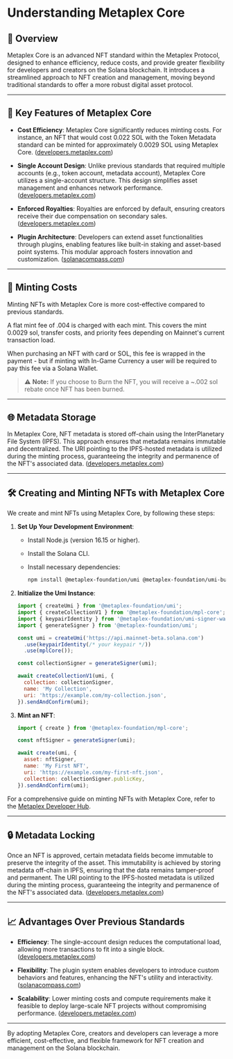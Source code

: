 
# **Understanding Metaplex Core**

## 📌 **Overview**

Metaplex Core is an advanced NFT standard within the Metaplex Protocol, designed to enhance efficiency, reduce costs, and provide greater flexibility for developers and creators on the Solana blockchain. It introduces a streamlined approach to NFT creation and management, moving beyond traditional standards to offer a more robust digital asset protocol.

---

## 🔹 **Key Features of Metaplex Core**

- **Cost Efficiency**: Metaplex Core significantly reduces minting costs. For instance, an NFT that would cost 0.022 SOL with the Token Metadata standard can be minted for approximately 0.0029 SOL using Metaplex Core. ([developers.metaplex.com](https://developers.metaplex.com/core?utm_source=chatgpt.com))

- **Single Account Design**: Unlike previous standards that required multiple accounts (e.g., token account, metadata account), Metaplex Core utilizes a single-account structure. This design simplifies asset management and enhances network performance. ([developers.metaplex.com](https://developers.metaplex.com/core?utm_source=chatgpt.com))

- **Enforced Royalties**: Royalties are enforced by default, ensuring creators receive their due compensation on secondary sales. ([developers.metaplex.com](https://developers.metaplex.com/core?utm_source=chatgpt.com))

- **Plugin Architecture**: Developers can extend asset functionalities through plugins, enabling features like built-in staking and asset-based point systems. This modular approach fosters innovation and customization. ([solanacompass.com](https://solanacompass.com/learn/Validated/how-metaplex-core-moves-beyond-nft-standards-w-stephen-hess-metaplex-studios?utm_source=chatgpt.com))

---

## 🔢 **Minting Costs**

Minting NFTs with Metaplex Core is more cost-effective compared to previous standards. 

A flat mint fee of .004 is charged with each mint. This covers the mint 0.0029 sol, transfer costs, and priority fees depending on Mainnet's current transaction load.

When purchasing an NFT with card or SOL, this fee is wrapped in the payment - but if minting with In-Game Currency a user will be required to pay this fee via a Solana Wallet.

> ⚠ **Note:** If you choose to Burn the NFT, you will receive a ~.002 sol rebate once NFT has been burned.

---

## 🌐 **Metadata Storage**

In Metaplex Core, NFT metadata is stored off-chain using the InterPlanetary File System (IPFS). This approach ensures that metadata remains immutable and decentralized. The URI pointing to the IPFS-hosted metadata is utilized during the minting process, guaranteeing the integrity and permanence of the NFT's associated data. ([developers.metaplex.com](https://developers.metaplex.com/core/what-is-an-asset?utm_source=chatgpt.com))

---

## 🛠️ **Creating and Minting NFTs with Metaplex Core**

We create and mint NFTs using Metaplex Core, by following these steps:

1. **Set Up Your Development Environment**:
   - Install Node.js (version 16.15 or higher).
   - Install the Solana CLI.
   - Install necessary dependencies:

     ```bash
     npm install @metaplex-foundation/umi @metaplex-foundation/umi-bundle-defaults @metaplex-foundation/mpl-core @solana/web3.js
     ```

2. **Initialize the Umi Instance**:

   ```javascript
   import { createUmi } from '@metaplex-foundation/umi';
   import { createCollectionV1 } from '@metaplex-foundation/mpl-core';
   import { keypairIdentity } from '@metaplex-foundation/umi-signer-wallet-adapters';
   import { generateSigner } from '@metaplex-foundation/umi';

   const umi = createUmi('https://api.mainnet-beta.solana.com')
     .use(keypairIdentity(/* your keypair */))
     .use(mplCore());

   const collectionSigner = generateSigner(umi);

   await createCollectionV1(umi, {
     collection: collectionSigner,
     name: 'My Collection',
     uri: 'https://example.com/my-collection.json',
   }).sendAndConfirm(umi);
   ```

3. **Mint an NFT**:

   ```javascript
   import { create } from '@metaplex-foundation/mpl-core';

   const nftSigner = generateSigner(umi);

   await create(umi, {
     asset: nftSigner,
     name: 'My First NFT',
     uri: 'https://example.com/my-first-nft.json',
     collection: collectionSigner.publicKey,
   }).sendAndConfirm(umi);
   ```

For a comprehensive guide on minting NFTs with Metaplex Core, refer to the [Metaplex Developer Hub](https://developers.metaplex.com/core).

---

## 🔒 **Metadata Locking**

Once an NFT is approved, certain metadata fields become immutable to preserve the integrity of the asset. This immutability is achieved by storing metadata off-chain in IPFS, ensuring that the data remains tamper-proof and permanent. The URI pointing to the IPFS-hosted metadata is utilized during the minting process, guaranteeing the integrity and permanence of the NFT's associated data. ([developers.metaplex.com](https://developers.metaplex.com/core/what-is-an-asset?utm_source=chatgpt.com))

---

## 📈 **Advantages Over Previous Standards**

- **Efficiency**: The single-account design reduces the computational load, allowing more transactions to fit into a single block. ([developers.metaplex.com](https://developers.metaplex.com/core?utm_source=chatgpt.com))

- **Flexibility**: The plugin system enables developers to introduce custom behaviors and features, enhancing the NFT's utility and interactivity. ([solanacompass.com](https://solanacompass.com/learn/Validated/how-metaplex-core-moves-beyond-nft-standards-w-stephen-hess-metaplex-studios?utm_source=chatgpt.com))

- **Scalability**: Lower minting costs and compute requirements make it feasible to deploy large-scale NFT projects without compromising performance. ([developers.metaplex.com](https://developers.metaplex.com/core?utm_source=chatgpt.com))

---

By adopting Metaplex Core, creators and developers can leverage a more efficient, cost-effective, and flexible framework for NFT creation and management on the Solana blockchain.
